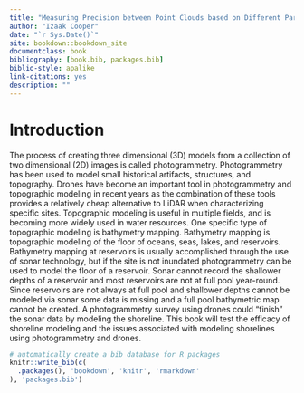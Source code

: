 ```yaml
--- 
title: "Measuring Precision between Point Clouds based on Different Parameters"
author: "Izaak Cooper"
date: "`r Sys.Date()`"
site: bookdown::bookdown_site
documentclass: book
bibliography: [book.bib, packages.bib]
biblio-style: apalike
link-citations: yes
description: ""
---
```


# Introduction

The process of creating three dimensional (3D) models from a collection of two dimensional (2D) images is called photogrammetry. Photogrammetry has been used to model small historical artifacts, structures, and topography. Drones have become an important tool in photogrammetry and topographic modeling in recent years as the combination of these tools provides a relatively cheap alternative to LiDAR when characterizing specific sites. Topographic modeling is useful in multiple fields, and is becoming more widely used in water resources. One specific type of topographic modeling is bathymetry mapping. Bathymetry mapping is topographic modeling of the floor of oceans, seas, lakes, and reservoirs. Bathymetry mapping at reservoirs is usually accomplished through the use of sonar technology, but if the site is not inundated photogrammetry can be used to model the floor of a reservoir. Sonar cannot record the shallower depths of a reservoir and most reservoirs are not at full pool year-round. Since reservoirs are not always at full pool and shallower depths cannot be modeled via sonar some data is missing and a full pool bathymetric map cannot be created. A photogrammetry survey using drones could "finish" the sonar data by modeling the shoreline. This book will test the efficacy of shoreline modeling and the issues associated with modeling shorelines using photogrammetry and drones.

```r
# automatically create a bib database for R packages
knitr::write_bib(c(
  .packages(), 'bookdown', 'knitr', 'rmarkdown'
), 'packages.bib')
```